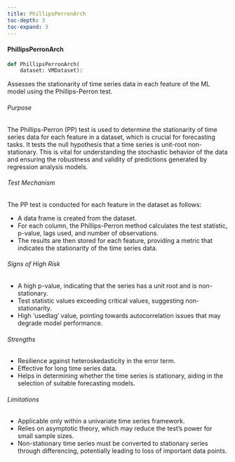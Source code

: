 ```yaml
---
title: PhillipsPerronArch
toc-depth: 3
toc-expand: 3
---
```






  
#### PhillipsPerronArch

```python
def PhillipsPerronArch(
    dataset: VMDataset):
```

Assesses the stationarity of time series data in each feature of the ML model using the Phillips-Perron test.

###### Purpose

The Phillips-Perron (PP) test is used to determine the stationarity of time series data for each feature in a
dataset, which is crucial for forecasting tasks. It tests the null hypothesis that a time series is unit-root
non-stationary. This is vital for understanding the stochastic behavior of the data and ensuring the robustness and
validity of predictions generated by regression analysis models.

###### Test Mechanism

The PP test is conducted for each feature in the dataset as follows:

- A data frame is created from the dataset.
- For each column, the Phillips-Perron method calculates the test statistic, p-value, lags used, and number of
observations.
- The results are then stored for each feature, providing a metric that indicates the stationarity of the time
series data.

###### Signs of High Risk

- A high p-value, indicating that the series has a unit root and is non-stationary.
- Test statistic values exceeding critical values, suggesting non-stationarity.
- High 'usedlag' value, pointing towards autocorrelation issues that may degrade model performance.

###### Strengths

- Resilience against heteroskedasticity in the error term.
- Effective for long time series data.
- Helps in determining whether the time series is stationary, aiding in the selection of suitable forecasting
models.

###### Limitations

- Applicable only within a univariate time series framework.
- Relies on asymptotic theory, which may reduce the test’s power for small sample sizes.
- Non-stationary time series must be converted to stationary series through differencing, potentially leading to
loss of important data points.




 